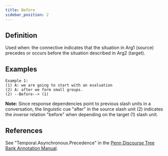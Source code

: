 ```yaml
---
title: Before
sidebar_position: 2
---
```


## Definition

Used when: the connective indicates that the situation in Arg1 (source) precedes or occurs before the situation described in Arg2 (target).

## Examples

```
Example 1:
(1) A: we are going to start with an evaluation
(2) A: after we form small groups.
(2) --Before--> (1)
```

**Note:** Since response dependencies point to previous slash units in a conversation, 
the linguistic cue "after" in the source slash unit (2) indicates the *inverse* relation "before" when depending on the target (1) slash unit.

## References

See "Temporal.Asynchronous.Precedence" in the [Penn Discourse Tree Bank Annotation Manual](https://repository.upenn.edu/handle/20.500.14332/37623). 
